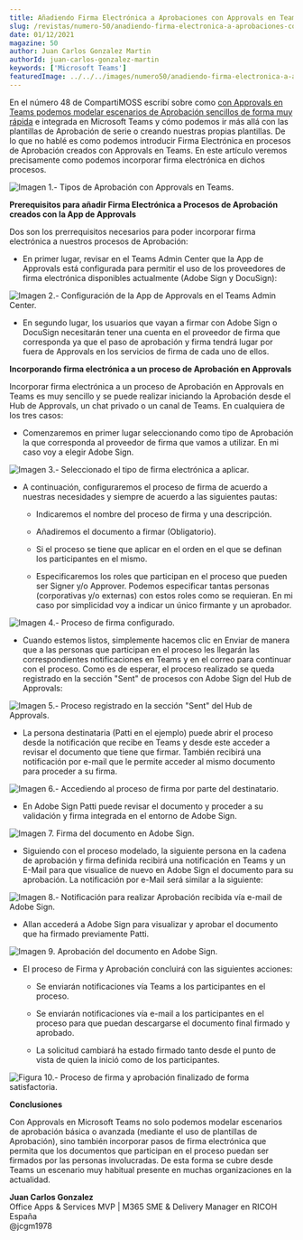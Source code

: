 ```yaml
---
title: Añadiendo Firma Electrónica a Aprobaciones con Approvals en Teams
slug: /revistas/numero-50/anadiendo-firma-electronica-a-aprobaciones-con-approvals-en-teams
date: 01/12/2021
magazine: 50
author: Juan Carlos Gonzalez Martin
authorId: juan-carlos-gonzalez-martin
keywords: ['Microsoft Teams']
featuredImage: ../../../images/numero50/anadiendo-firma-electronica-a-aprobaciones-con-approvals-en-teams/image1.png
---
```


En el número 48 de CompartiMOSS escribí sobre como [con Approvals en
Teams podemos modelar escenarios de Aprobación sencillos de forma muy
rápida](https://www.compartimoss.com/revistas/numero-48/aprobaciones-rapidas-en-microsoft-teams-con-la-app-de-approvals)
e integrada en Microsoft Teams y cómo podemos ir más allá con las
plantillas de Aprobación de serie o creando nuestras propias plantillas.
De lo que no hablé es como podemos introducir Firma Electrónica en
procesos de Aprobación creados con Approvals en Teams. En este artículo
veremos precisamente como podemos incorporar firma electrónica en dichos
procesos.

![Imagen 1.- Tipos de Aprobación con Approvals en Teams.](../../../images/numero50/anadiendo-firma-electronica-a-aprobaciones-con-approvals-en-teams/image1.png)



**Prerequisitos para añadir Firma Electrónica a Procesos de Aprobación creados con la App de Approvals**

Dos son los prerrequisitos necesarios para poder incorporar firma
electrónica a nuestros procesos de Aprobación:

-   En primer lugar, revisar en el Teams Admin Center que la App de
    Approvals está configurada para permitir el uso de los proveedores
    de firma electrónica disponibles actualmente (Adobe Sign y
    DocuSign):

![Imagen 2.- Configuración de la App de Approvals en el Teams Admin Center.](../../../images/numero50/anadiendo-firma-electronica-a-aprobaciones-con-approvals-en-teams/image2.png)


-   En segundo lugar, los usuarios que vayan a firmar con Adobe Sign o
    DocuSign necesitarán tener una cuenta en el proveedor de firma que
    corresponda ya que el paso de aprobación y firma tendrá lugar por
    fuera de Approvals en los servicios de firma de cada uno de ellos.

**Incorporando firma electrónica a un proceso de Aprobación en Approvals**

Incorporar firma electrónica a un proceso de Aprobación en Approvals en
Teams es muy sencillo y se puede realizar iniciando la Aprobación desde
el Hub de Approvals, un chat privado o un canal de Teams. En cualquiera
de los tres casos:

-   Comenzaremos en primer lugar seleccionando como tipo de Aprobación
    la que corresponda al proveedor de firma que vamos a utilizar. En mi
    caso voy a elegir Adobe Sign.

![Imagen 3.- Seleccionado el tipo de firma electrónica a aplicar.](../../../images/numero50/anadiendo-firma-electronica-a-aprobaciones-con-approvals-en-teams/image3.png)



-   A continuación, configuraremos el proceso de firma de acuerdo a
    nuestras necesidades y siempre de acuerdo a las siguientes pautas:

    -   Indicaremos el nombre del proceso de firma y una descripción.

    -   Añadiremos el documento a firmar (Obligatorio).

    -   Si el proceso se tiene que aplicar en el orden en el que se
        definan los participantes en el mismo.

    -   Especificaremos los roles que participan en el proceso que
        pueden ser Signer y/o Approver. Podemos especificar tantas
        personas (corporativas y/o externas) con estos roles como se
        requieran. En mi caso por simplicidad voy a indicar un único
        firmante y un aprobador.

![Imagen 4.- Proceso de firma configurado.](../../../images/numero50/anadiendo-firma-electronica-a-aprobaciones-con-approvals-en-teams/image4.png)


-   Cuando estemos listos, simplemente hacemos clic en Enviar de manera
    que a las personas que participan en el proceso les llegarán las
    correspondientes notificaciones en Teams y en el correo para
    continuar con el proceso. Como es de esperar, el proceso realizado
    se queda registrado en la sección "Sent" de procesos con Adobe Sign
    del Hub de Approvals:

![Imagen 5.- Proceso registrado en la sección "Sent" del Hub de Approvals.](../../../images/numero50/anadiendo-firma-electronica-a-aprobaciones-con-approvals-en-teams/image5.png)


-   La persona destinataria (Patti en el ejemplo) puede abrir el proceso
    desde la notificación que recibe en Teams y desde este acceder a
    revisar el documento que tiene que firmar. También recibirá una
    notificación por e-mail que le permite acceder al mismo documento
    para proceder a su firma.

![Imagen 6.- Accediendo al proceso de firma por parte del destinatario.](../../../images/numero50/anadiendo-firma-electronica-a-aprobaciones-con-approvals-en-teams/image6.png)


-   En Adobe Sign Patti puede revisar el documento y proceder a su
    validación y firma integrada en el entorno de Adobe Sign.

![Imagen 7. Firma del documento en Adobe Sign.](../../../images/numero50/anadiendo-firma-electronica-a-aprobaciones-con-approvals-en-teams/image7.png)


-   Siguiendo con el proceso modelado, la siguiente persona en la cadena
    de aprobación y firma definida recibirá una notificación en Teams y
    un E-Mail para que visualice de nuevo en Adobe Sign el documento
    para su aprobación. La notificación por e-Mail será similar a la
    siguiente:

![Imagen 8.- Notificación para realizar Aprobación recibida vía e-mail de Adobe Sign.](../../../images/numero50/anadiendo-firma-electronica-a-aprobaciones-con-approvals-en-teams/image8.png)


-   Allan accederá a Adobe Sign para visualizar y aprobar el documento
    que ha firmado previamente Patti.

![Imagen 9. Aprobación del documento en Adobe Sign.](../../../images/numero50/anadiendo-firma-electronica-a-aprobaciones-con-approvals-en-teams/image9.png)


-   El proceso de Firma y Aprobación concluirá con las siguientes
    acciones:

    -   Se enviarán notificaciones vía Teams a los participantes en el
        proceso.

    -   Se enviarán notificaciones vía e-mail a los participantes en el
        proceso para que puedan descargarse el documento final firmado y
        aprobado.

    -   La solicitud cambiará ha estado firmado tanto desde el punto de
        vista de quien la inició como de los participantes.

![Figura 10.- Proceso de firma y aprobación finalizado de forma satisfactoria.](../../../images/numero50/anadiendo-firma-electronica-a-aprobaciones-con-approvals-en-teams/image10.png)


**Conclusiones**

Con Approvals en Microsoft Teams no solo podemos modelar escenarios de
aprobación básica o avanzada (mediante el uso de plantillas de
Aprobación), sino también incorporar pasos de firma electrónica que
permita que los documentos que participan en el proceso puedan ser
firmados por las personas involucradas. De esta forma se cubre desde
Teams un escenario muy habitual presente en muchas organizaciones en la
actualidad.


**Juan Carlos Gonzalez** <br />
Office Apps & Services MVP \| M365 SME & Delivery Manager en RICOH España  <br />
@jcgm1978